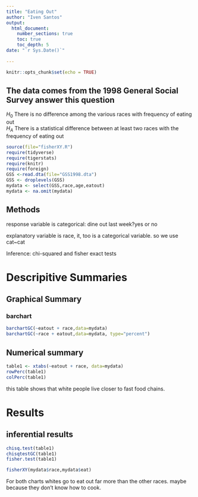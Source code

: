 ```yaml
---
title: "Eating Out"
author: "Iven Santos"
output: 
  html_document:
    number_sections: true
    toc: true
    toc_depth: 5
date: "`r Sys.Date()`"    
    
---
```


```r
knitr::opts_chunk$set(echo = TRUE)
```

## The data comes from the 1998 General Social Survey answer this question

$H_0$ There is no difference among the various races with frequency of eating out  
$H_A$ There is a statistical difference between at least two races with the frequency of eating out  


```r
source(file="fisherXY.R")
require(tidyverse)
require(tigerstats)
require(knitr)
require(foreign)
GSS <-read.dta(file="GSS1998.dta")
GSS <- droplevels(GSS)
mydata <- select(GSS,race,age,eatout)
mydata <- na.omit(mydata)
```

## Methods

response variable is categorical: dine out last week?yes or no

explanatory variable is race, it, too is a categorical variable.
so we use cat~cat

Inference: chi-squared and fisher exact tests

# Descripitive Summaries

## Graphical Summary

### barchart
```r
barchartGC(~eatout + race,data=mydata)
barchartGC(~race + eatout,data=mydata, type="percent")

```

## Numerical summary

```r
table1 <- xtabs(~eatout + race, data=mydata)
rowPerc(table1)
colPerc(table1)
```

this table shows that white people live closer to fast food chains.


# Results

## inferential results

```r
chisq.test(table1)
chisqtestGC(table1)
fisher.test(table1)
```


```r
fisherXY(mydata$race,mydata$eat)
```
For both charts whites go to eat out far more than the other races. maybe because they don't know how to cook. 
